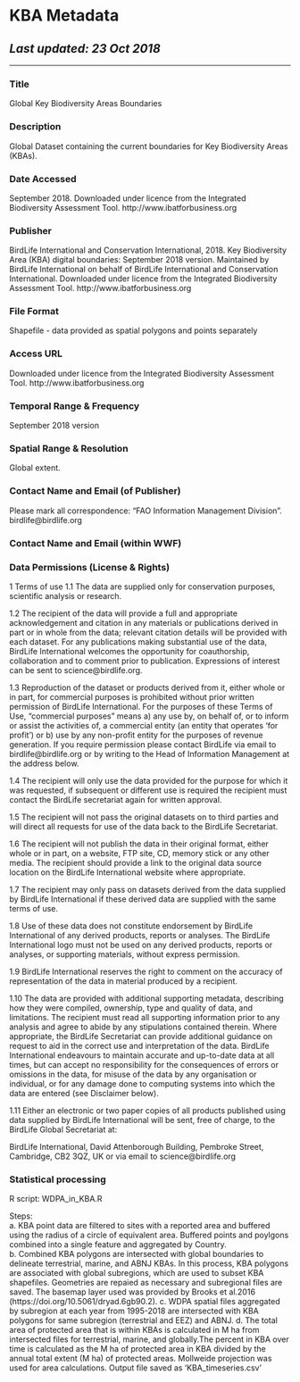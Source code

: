 # KBA Metadata
## _Last updated: 23 Oct 2018_
___

### Title
Global Key Biodiversity Areas Boundaries    

### Description
Global Dataset containing the current boundaries for Key Biodiversity Areas (KBAs).  

### Date Accessed  
September 2018. Downloaded under licence from the Integrated Biodiversity Assessment Tool. http://www.ibatforbusiness.org  

### Publisher  
BirdLife International and Conservation International, 2018. Key Biodiversity Area (KBA) digital boundaries: September 2018 version. Maintained by BirdLife International on behalf of BirdLife International and Conservation International. Downloaded under licence from the Integrated Biodiversity Assessment Tool. http://www.ibatforbusiness.org

### File Format  
Shapefile - data provided as spatial polygons and points separately   

### Access URL  
Downloaded under licence from the Integrated Biodiversity Assessment Tool. http://www.ibatforbusiness.org

### Temporal Range & Frequency
September 2018 version     

### Spatial Range & Resolution
Global extent.   

### Contact Name and Email (of Publisher)
Please mark all correspondence: “FAO Information Management Division”.
birdlife@birdlife.org  

### Contact Name and Email (within WWF)
  

### Data Permissions (License & Rights)
1	Terms of use
1.1	The data are supplied only for conservation purposes, scientific analysis or research.

1.2	The recipient of the data will provide a full and appropriate acknowledgement and citation in any materials or publications derived in part or in whole from the data; relevant citation details will be provided with each dataset. For any publications making substantial use of the data, BirdLife International welcomes the opportunity for coauthorship, collaboration and to comment prior to publication. Expressions of interest can be sent to science@birdlife.org.

1.3	Reproduction of the dataset or products derived from it, either whole or in part, for commercial purposes is prohibited without prior written permission of BirdLife International. For the purposes of these Terms of Use, “commercial purposes” means a) any use by, on behalf of, or to inform or assist the activities of, a commercial entity (an entity that operates ‘for profit’) or b) use by any non-profit entity for the purposes of revenue generation. If you require permission please contact BirdLife via email to birdlife@birdlife.org or by writing to the Head of Information Management at the address below.

1.4	The recipient will only use the data provided for the purpose for which it was requested, if subsequent or different use is required the recipient must contact the BirdLife secretariat again for written approval.

1.5	The recipient will not pass the original datasets on to third parties and will direct all requests for use of the data back to the BirdLife Secretariat. 

1.6	The recipient will not publish the data in their original format, either whole or in part, on a website, FTP site, CD, memory stick or any other media. The recipient should provide a link to the original data source location on the BirdLife International website where appropriate. 

1.7	The recipient may only pass on datasets derived from the data supplied by BirdLife International if these derived data are supplied with the same terms of use.

1.8	Use of these data does not constitute endorsement by BirdLife International of any derived products, reports or analyses. The BirdLife International logo must not be used on any derived products, reports or analyses, or supporting materials, without express permission.

1.9	BirdLife International reserves the right to comment on the accuracy of representation of the data in material produced by a recipient.

1.10	The data are provided with additional supporting metadata, describing how they were compiled, ownership, type and quality of data, and limitations.  The recipient must read all supporting information prior to any analysis and agree to abide by any stipulations contained therein. Where appropriate, the BirdLife Secretariat can provide additional guidance on request to aid in the correct use and interpretation of the data. BirdLife International endeavours to maintain accurate and up-to-date data at all times, but can accept no responsibility for the consequences of errors or omissions in the data, for misuse of the data by any organisation or individual, or for any damage done to computing systems into which the data are entered (see Disclaimer below).

1.11	Either an electronic or two paper copies of all products published using data supplied by BirdLife International will be sent, free of charge, to the BirdLife Global Secretariat at:

BirdLife International, David Attenborough Building, Pembroke Street, Cambridge, CB2 3QZ, UK or via email to science@birdlife.org


###  Statistical processing  

R script: WDPA_in_KBA.R
  
Steps:    
a. KBA point data are filtered to sites with a reported area and buffered using the radius of a circle of equivalent area. Buffered points and poylgons combined into a single feature and aggregated by Country.         
b. Combined KBA polygons are intersected with global boundaries to delineate terrestrial, marine, and ABNJ KBAs. In this process, KBA polygons are associated with global subregions, which are used to subset KBA shapefiles. Geometries are repaied as necessary and subregional files are saved. The basemap layer used was provided by Brooks et al.2016 (https://doi.org/10.5061/dryad.6gb90.2). 
c. WDPA spatial files aggregated by subregion at each year from 1995-2018 are intersected with KBA polygons for same subregion (terrestrial and EEZ) and ABNJ. 
d. The total area of protected area that is within KBAs is calculated in M ha from intersected files for terrestrial, marine, and globally.The percent in KBA over time is calculated as the M ha of protected area in KBA divided by the annual total extent (M ha) of protected areas. Mollweide projection was used for area calculations. Output file saved as 'KBA_timeseries.csv'  


